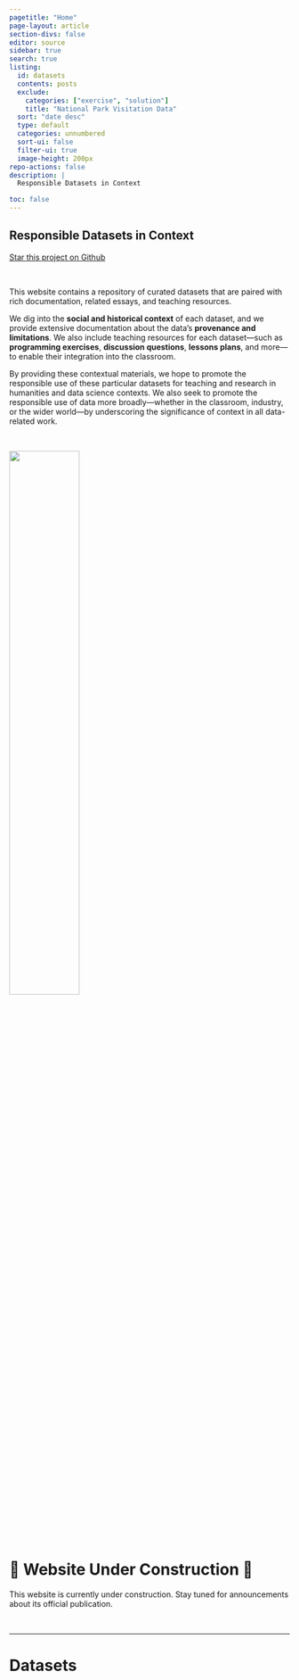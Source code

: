 ```yaml
---
pagetitle: "Home"
page-layout: article
section-divs: false
editor: source
sidebar: true
search: true
listing:
  id: datasets
  contents: posts
  exclude:
    categories: ["exercise", "solution"]
    title: "National Park Visitation Data"
  sort: "date desc"
  type: default
  categories: unnumbered 
  sort-ui: false
  filter-ui: true
  image-height: 200px
repo-actions: false
description: | 
  Responsible Datasets in Context

toc: false
---
```


::: {#hero-banner .column-screen}

:::: {.grid .column-page}

::::: {.headline .g-col-lg-6 .g-col-12 .g-col-md-12}


# Responsible Datasets in Context

```{=html}
<a class="github-button" href="https://github.com/melaniewalsh/responsible-datasets-in-context" data-icon="octicon-star" data-size="large" data-show-count="true" aria-label="Star this project on Github">Star this project on Github</a><script async defer src="https://buttons.github.io/buttons.js"></script>
```

<br>

This website contains a repository of curated datasets that are paired with rich documentation, related essays, and teaching resources. 

We dig into the **social and historical context** of each dataset, and we provide extensive documentation about the data's **provenance and limitations**. We also include teaching resources for each dataset—such as **programming exercises**, **discussion questions**, **lessons plans**, and more—to enable their integration into the classroom.

By providing these contextual materials, we hope to promote the responsible use of these particular datasets for teaching and research in humanities and data science contexts. We also seek to promote the responsible use of data more broadly—whether in the classroom, industry, or the wider world—by underscoring the significance of context in all data-related work.



<br>


:::::



::::: {.g-col-lg-6 .g-col-12 .g-col-md-12}
![](responsible-logo.png){width=50%}

# 🚧 Website Under Construction  🚧 

This website is currently under construction. Stay tuned for announcements about its official publication. 
:::::

::::

:::

<br>


---

# Datasets

::: {#datasets}
:::

